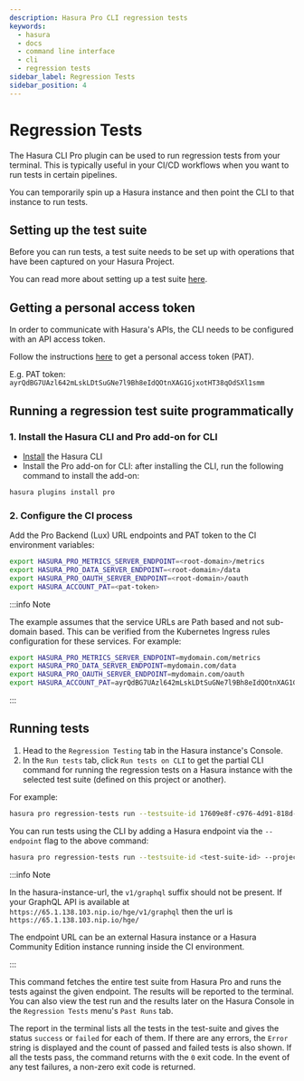 ```yaml
---
description: Hasura Pro CLI regression tests
keywords:
  - hasura
  - docs
  - command line interface
  - cli
  - regression tests
sidebar_label: Regression Tests
sidebar_position: 4
---
```


# Regression Tests

The Hasura CLI Pro plugin can be used to run regression tests from your terminal. This is typically useful in your CI/CD
workflows when you want to run tests in certain pipelines.

You can temporarily spin up a Hasura instance and then point the CLI to that instance to run tests.

## Setting up the test suite

Before you can run tests, a test suite needs to be set up with operations that have been captured on your Hasura Project.

You can read more about setting up a test suite [here](/deployment/regression-tests.mdx#manage-test-suites).

## Getting a personal access token

In order to communicate with Hasura's APIs, the CLI needs to be configured with an API access token.

Follow the instructions [here](/hasura-cli/pro-cli/auth.mdx) to get a personal access token (PAT).

E.g. PAT token: `ayrQdBG7UAzl642mLskLDtSuGNe7l9Bh8eIdQOtnXAG1GjxotHT38qOdSXl1smm`

## Running a regression test suite programmatically

### 1. Install the Hasura CLI and Pro add-on for CLI

- [Install](/hasura-cli/install-hasura-cli.mdx) the Hasura CLI
- Install the Pro add-on for CLI: after installing the CLI, run the following command to install the add-on:

```bash
hasura plugins install pro
```

### 2. Configure the CI process

Add the Pro Backend (Lux) URL endpoints and PAT token to the CI environment variables:

```bash
export HASURA_PRO_METRICS_SERVER_ENDPOINT=<root-domain>/metrics
export HASURA_PRO_DATA_SERVER_ENDPOINT=<root-domain>/data
export HASURA_PRO_OAUTH_SERVER_ENDPOINT=<root-domain>/oauth
export HASURA_ACCOUNT_PAT=<pat-token>
```

:::info Note

The example assumes that the service URLs are Path based and not sub-domain based. This can be verified from the
Kubernetes Ingress rules configuration for these services. For example:

```bash
export HASURA_PRO_METRICS_SERVER_ENDPOINT=mydomain.com/metrics
export HASURA_PRO_DATA_SERVER_ENDPOINT=mydomain.com/data
export HASURA_PRO_OAUTH_SERVER_ENDPOINT=mydomain.com/oauth
export HASURA_ACCOUNT_PAT=ayrQdBG7UAzl642mLskLDtSuGNe7l9Bh8eIdQOtnXAG1GjxotHT38qOdSXl1smmp
```

:::

## Running tests

1. Head to the `Regression Testing` tab in the Hasura instance's Console.
2. In the `Run tests` tab, click `Run tests on CLI` to get the partial CLI command for running the regression tests on a
   Hasura instance with the selected test suite (defined on this project or another).

For example:

```bash
hasura pro regression-tests run --testsuite-id 17609e8f-c976-4d91-818d-235e0ac215e0 --project-id a6b3e7eb-bc46-4340-9ce9-72a0a8991b76
```

You can run tests using the CLI by adding a Hasura endpoint via the `--endpoint` flag to the above command:

```bash
hasura pro regression-tests run --testsuite-id <test-suite-id> --project-id <project-id>  --endpoint <hasura-instance-url>
```

:::info Note

In the hasura-instance-url, the `v1/graphql` suffix should not be present. If your GraphQL API is available at
`https://65.1.138.103.nip.io/hge/v1/graphql` then the url is `https://65.1.138.103.nip.io/hge/`

The endpoint URL can be an external Hasura instance or a Hasura Community Edition instance running inside the CI
environment.

:::

This command fetches the entire test suite from Hasura Pro and runs the tests against the given endpoint. The results
will be reported to the terminal. You can also view the test run and the results later on the Hasura Console in the
`Regression Tests` menu's `Past Runs` tab.

The report in the terminal lists all the tests in the test-suite and gives the status `success` or `failed` for each of
them. If there are any errors, the `Error` string is displayed and the count of passed and failed tests is also shown.
If all the tests pass, the command returns with the `0` exit code. In the event of any test failures, a non-zero exit
code is returned.
